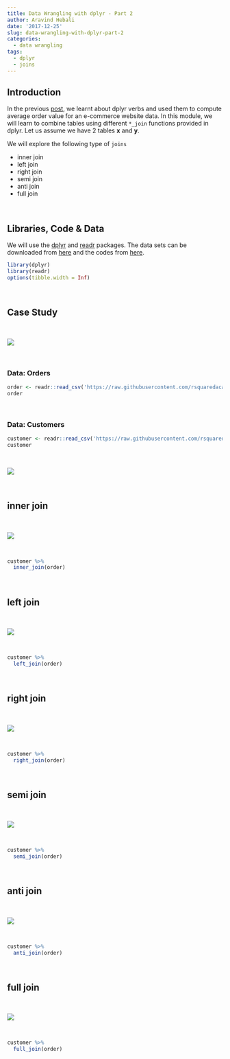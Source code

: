 ```yaml
---
title: Data Wrangling with dplyr - Part 2
author: Aravind Hebali
date: '2017-12-25'
slug: data-wrangling-with-dplyr-part-2
categories:
  - data wrangling
tags:
  - dplyr
  - joins
---
```


## Introduction

In the previous [post](), we learnt about dplyr verbs and used them to compute average order value for an e-commerce website data. In this module, we will learn to combine tables using different `*_join` functions provided in dplyr. Let us assume we have 2 tables **x** and **y**. 

We will explore the following type of `joins` 

- inner join
- left join
- right join
- semi join
- anti join
- full join

<br>

## Libraries, Code & Data

We will use the [dplyr](http://dplyr.tidyverse.org/index.html) and [readr](http://readr.tidyverse.org/index.html) packages. The data sets can be downloaded from [here](https://github.com/rsquaredacademy/datasets) and the codes from [here](https://gist.github.com/aravindhebbali/3e31f13a4194a8f1003034aa7d70d5ee).

```r
library(dplyr)
library(readr)
options(tibble.width = Inf)
```

<br>

## Case Study

<br>

![](join_data.png)

<br>

### Data: Orders

```r
order <- readr::read_csv('https://raw.githubusercontent.com/rsquaredacademy/datasets/master/order.csv')
order
```

<br>

### Data: Customers

```r
customer <- readr::read_csv('https://raw.githubusercontent.com/rsquaredacademy/datasets/master/customer.csv')
customer
```

<br>

![](join.png)

<br>

## inner join

<br>

![](draw_inner.png)

<br>

```r
customer %>%
  inner_join(order)
```

<br>

## left join

<br>

![](draw_left.png)

<br>

```r
customer %>%
  left_join(order)
```

<br>

## right join

<br>

![](draw_right.png)

<br>

```r
customer %>%
  right_join(order)
```

<br>

## semi join

<br>

![](draw_semi.png)

<br>

```r
customer %>%
  semi_join(order)
```

<br>

## anti join

<br>

![](draw_anti.png)

<br>

```r
customer %>%
  anti_join(order)
```

<br>

## full join

<br>

![](draw_full.png)

<br>

```r
customer %>%
  full_join(order)
```